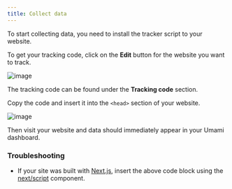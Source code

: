 ```yaml
---
title: Collect data
---
```


To start collecting data, you need to install the tracker script to your website.

To get your tracking code, click on the **Edit** button for the website you want to track.

![image](/images/docs/v3/website-edit.png)

The tracking code can be found under the **Tracking code** section.

Copy the code and insert it into the `<head>` section of your website.

![image](/images/docs/v3/website-tracking-code.png)

Then visit your website and data should immediately appear in your Umami dashboard.

### Troubleshooting

- If your site was built with [Next.js](https://nextjs.org/), insert the above code block using the [next/script](https://nextjs.org/docs/app/api-reference/components/script) component.
